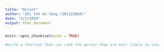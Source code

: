 ```yaml
---
title: "Hclust"
author: "Zhi Yuh Ou Yang (301322064)"
date: "2/2/2019"
output: html_document
---
```


```r
knitr::opts_chunk$set(echo = TRUE)
```

```r
#write a function that can rank the person they are most likely to connect for each employee

```

